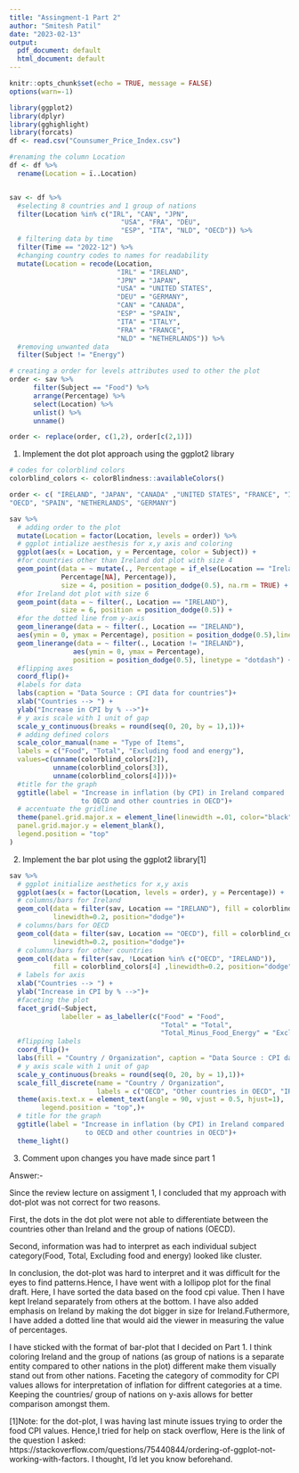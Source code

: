 ```yaml
---
title: "Assingment-1 Part 2"
author: "Smitesh Patil"
date: "2023-02-13"
output:
  pdf_document: default
  html_document: default
---
```


```r
knitr::opts_chunk$set(echo = TRUE, message = FALSE)
options(warn=-1)
```


```r
library(ggplot2)
library(dplyr)
library(gghighlight)
library(forcats)
df <- read.csv("Counsumer_Price_Index.csv")

#renaming the column Location
df <- df %>%
  rename(Location = ï..Location)


sav <- df %>%
  #selecting 8 countries and 1 group of nations 
  filter(Location %in% c("IRL", "CAN", "JPN",
                            "USA", "FRA", "DEU",
                            "ESP", "ITA", "NLD", "OECD")) %>%
  # filtering data by time
  filter(Time == "2022-12") %>%
  #changing country codes to names for readability
  mutate(Location = recode(Location, 
                           "IRL" = "IRELAND",
                           "JPN" = "JAPAN",
                           "USA" = "UNITED STATES",
                           "DEU" = "GERMANY",
                           "CAN" = "CANADA",
                           "ESP" = "SPAIN",
                           "ITA" = "ITALY",
                           "FRA" = "FRANCE",
                           "NLD" = "NETHERLANDS")) %>%
  #removing unwanted data
  filter(Subject != "Energy")

# creating a order for levels attributes used to other the plot
order <- sav %>% 
      filter(Subject == "Food") %>%
      arrange(Percentage) %>%
      select(Location) %>%
      unlist() %>%
      unname()

order <- replace(order, c(1,2), order[c(2,1)])
```
1. Implement the dot plot approach using the ggplot2 library

```r

# codes for colorblind colors
colorblind_colors <- colorBlindness::availableColors()

order <- c( "IRELAND", "JAPAN", "CANADA" ,"UNITED STATES", "FRANCE", "ITALY",
"OECD", "SPAIN", "NETHERLANDS", "GERMANY")

sav %>%
  # adding order to the plot
  mutate(Location = factor(Location, levels = order)) %>%
  # ggplot intialize aesthesis for x,y axis and coloring
  ggplot(aes(x = Location, y = Percentage, color = Subject)) +
  #for countries other than Ireland dot plot with size 4
  geom_point(data = ~ mutate(., Percentage = if_else(Location == "Ireland",
             Percentage[NA], Percentage)),
             size = 4, position = position_dodge(0.5), na.rm = TRUE) +
  #for Ireland dot plot with size 6
  geom_point(data = ~ filter(., Location == "IRELAND"),
             size = 6, position = position_dodge(0.5)) +
  #for the dotted line from y-axis
  geom_linerange(data = ~ filter(., Location == "IRELAND"),
  aes(ymin = 0, ymax = Percentage), position = position_dodge(0.5),linetype = "dotdash") +
  geom_linerange(data = ~ filter(., Location != "IRELAND"),
                aes(ymin = 0, ymax = Percentage),
                position = position_dodge(0.5), linetype = "dotdash") +
  #flipping axes
  coord_flip()+
  #labels for data
  labs(caption = "Data Source : CPI data for countries")+
  xlab("Countries --> ") +
  ylab("Increase in CPI by % -->")+
  # y axis scale with 1 unit of gap
  scale_y_continuous(breaks = round(seq(0, 20, by = 1),1))+
  # adding defined colors
  scale_color_manual(name = "Type of Items",
  labels = c("Food", "Total", "Excluding food and energy"),
  values=c(unname(colorblind_colors[2]),
           unname(colorblind_colors[3]),
           unname(colorblind_colors[4])))+
  #title for the graph
  ggtitle(label = "Increase in inflation (by CPI) in Ireland compared
                  to OECD and other countries in OECD")+
  # accentuate the gridline
  theme(panel.grid.major.x = element_line(linewidth =.01, color="black"),
  panel.grid.major.y = element_blank(),
  legend.position = "top"
)
```
2. Implement the bar plot using the ggplot2 library[1]

```r
sav %>%
  # ggplot initialize aesthetics for x,y axis 
  ggplot(aes(x = factor(Location, levels = order), y = Percentage)) +
  # columns/bars for Ireland
  geom_col(data = filter(sav, Location == "IRELAND"), fill = colorblind_colors[2],
           linewidth=0.2, position="dodge")+
  # columns/bars for OECD
  geom_col(data = filter(sav, Location == "OECD"), fill = colorblind_colors[3], 
           linewidth=0.2, position="dodge")+
  # columns/bars for other countries
  geom_col(data = filter(sav, !Location %in% c("OECD", "IRELAND")), 
           fill = colorblind_colors[4] ,linewidth=0.2, position="dodge")+
  # labels for axis
  xlab("Countries --> ") +
  ylab("Increase in CPI by % -->")+
  #faceting the plot
  facet_grid(~Subject, 
             labeller = as_labeller(c("Food" = "Food",
                                      "Total" = "Total",
                                      "Total_Minus_Food_Energy" = "Excluding Food & Expenses")))+
  #flipping labels
  coord_flip()+
  labs(fill = "Country / Organization", caption = "Data Source : CPI data for countries")+
  # y axis scale with 1 unit of gap
  scale_y_continuous(breaks = round(seq(0, 20, by = 1),1))+
  scale_fill_discrete(name = "Country / Organization", 
                      labels = c("OECD", "Other countries in OECD", "IRELAND")) + 
  theme(axis.text.x = element_text(angle = 90, vjust = 0.5, hjust=1), 
        legend.position = "top",)+
  # title for the graph
  ggtitle(label = "Increase in inflation (by CPI) in Ireland compared 
                   to OECD and other countries in OECD")+
  theme_light()
```


3. Comment upon changes you have made since part 1

Answer:-

Since the review lecture on assigment 1, I concluded that my approach with dot-plot 
was not correct for two reasons.

First, the dots in the dot plot were not able to differentiate between the countries
other than Ireland and the group of nations (OECD).

Second, information was had to interpret as each individual subject category(Food, Total,
Excluding food and energy) looked like cluster.

In conclusion, the dot-plot was hard to interpret and it was difficult for the eyes 
to find patterns.Hence, I have went with a lollipop plot for the final draft. Here, 
I have sorted the data based on the food cpi value. Then I have kept Ireland separately 
from others at the bottom. I have also added emphasis on Ireland by making the dot bigger 
in size for Ireland.Futhermore, I have added a dotted line that would aid the viewer in 
measuring the value of percentages.

I have sticked with the format of bar-plot that I decided on Part 1. I think coloring
Ireland and the group of nations (as group of nations is a separate entity compared 
to other nations in the plot) different make them visually stand out from other
nations. Faceting the category of commodity for CPI values allows for interpretation 
of inflation for diffrent categories at a time. Keeping the countries/ group of nations
on y-axis allows for better comparison amongst them.


[1]Note: for the dot-plot, I was having last minute issues trying to order the food CPI values. 
Hence,I tried for help on stack overflow, Here is the link of the question I asked:
https://stackoverflow.com/questions/75440844/ordering-of-ggplot-not-working-with-factors.
I thought, I'd let you know beforehand.
